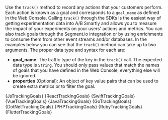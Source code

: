 

Use the `track()` method to record any actions that your customers perform.
Each action is known as a goal and corresponds to a `goal_name` as defined in
the Web Console. Calling `track()` through the SDKs is the easiest way of
getting experimentation data into A/B Smartly and allows you to measure the
impact of your experiments on your users' actions and metrics. You can also
track goals through the Segment.io integration or by using enrichments to
consume them from other event streams and/or databases. In the examples below
you can see that the `track()` method can take up to two arguments. The proper
data type and syntax for each are:

- **goal_name**: The traffic type of the key in the `track()` call. The expected
  data type is `String`. You should only pass values that match the names of goals
  that you have defined in the Web Console, everything else will be ignored.
- **properties** (Optional): An object of key value pairs that can be used to
  create extra metrics or to filter the goal.

<Tabs groupId="language">

<TabItem value="js" label="Javascript">
  <CodeBlock language="js">{JsTrackingGoals}</CodeBlock>
</TabItem>

<TabItem value="react" label="React">
  <CodeBlock language="jsx">{ReactTrackingGoals}</CodeBlock>
</TabItem>

<TabItem value="swift" label="Swift">
  <CodeBlock language="swift">{SwiftTrackingGoals}</CodeBlock>
</TabItem>

<TabItem value="vue" label="Vue2">
  <CodeBlock language="js">{VueTrackingGoals}</CodeBlock>
</TabItem>

<TabItem value="java" label="Java">
  <CodeBlock language="java">{JavaTrackingGoals}</CodeBlock>
</TabItem>

<TabItem value="go" label="Go">
  <CodeBlock language="go">{GoTrackingGoals}</CodeBlock>
</TabItem>

<TabItem value="dotnet" label=".NET">
  <CodeBlock language="csharp">{DotNetTrackingGoals}</CodeBlock>
</TabItem>

<TabItem value="php" label="PHP">
  <CodeBlock language="php">{PHPTrackingGoals}</CodeBlock>
</TabItem>

<TabItem value="ruby" label="Ruby">
  <CodeBlock language="ruby">{RubyTrackingGoals}</CodeBlock>
</TabItem>

<TabItem value="flutter" label="Flutter">
  <CodeBlock language="dart">{FlutterTrackingGoals}</CodeBlock>
</TabItem>

</Tabs>
